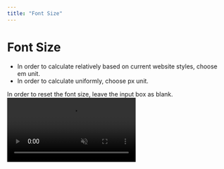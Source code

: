 ```yaml
---
title: "Font Size"
---
```



# Font Size

- In order to calculate relatively based on current website styles, choose <span className="text-primary">em</span> unit. 
- In order to calculate uniformly, choose <span className="text-primary">px</span> unit. 

<Callout type="info">
  In order to reset the font size, leave the input box as blank.
</Callout>


<br/>

<video className="rounded-lg" muted controls loop playsinline src="/custom-style/change-font-size.webm" />